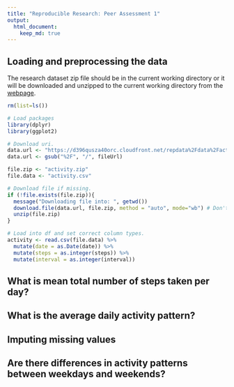 ```yaml
---
title: "Reproducible Research: Peer Assessment 1"
output: 
  html_document:
    keep_md: true
---
```



## Loading and preprocessing the data

The research dataset zip file should be in the current working directory or it will be downloaded and unzipped to the current working directory from the [webpage][1].


```r

rm(list=ls())

# Load packages
library(dplyr)
library(ggplot2)

# Download uri.
data.url <- "https://d396qusza40orc.cloudfront.net/repdata%2Fdata%2Factivity.zip"
data.url <- gsub("%2F", "/", fileUrl)

file.zip <- "activity.zip"
file.data <- "activity.csv"

# Download file if missing.
if (!file.exists(file.zip)){
  message("Downloading file into: ", getwd())
  download.file(data.url, file.zip, method = "auto", mode="wb") # Don't use curl on Windows.
  unzip(file.zip)
}

# Load into df and set correct column types.
activity <- read.csv(file.data) %>%
  mutate(date = as.Date(date)) %>%
  mutate(steps = as.integer(steps)) %>%
  mutate(interval = as.integer(interval))

```

## What is mean total number of steps taken per day?



## What is the average daily activity pattern?



## Imputing missing values



## Are there differences in activity patterns between weekdays and weekends?



[1]: https://d396qusza40orc.cloudfront.net/repdata%2Fdata%2Factivity.zip

